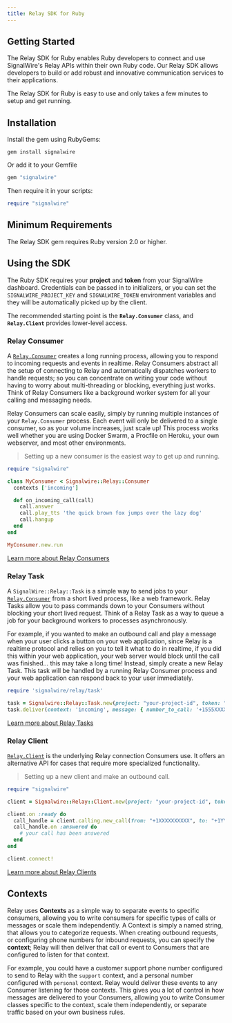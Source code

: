 ```yaml
---
title: Relay SDK for Ruby
---
```


[learn-more-about-relay-clients]: ./relay-client
[learn-more-about-relay-consumers]: ./consumer
[learn-more-about-relay-tasks]: ./task/
[relay-client]: ./relay-client
[relay-consumer-1]: ./consumer
[signalwire-community-slack-channel]: https://signalwire.community
[signalwire-signalwire-ruby]: https://github.com/signalwire/signalwire-ruby
[view-on-rubygems]: https://rubygems.org/gems/signalwire

## Getting Started

The Relay SDK for Ruby enables Ruby developers to connect and use SignalWire's Relay APIs within their own Ruby code. Our Relay SDK allows developers to build or add robust and innovative communication services to their applications.

The Relay SDK for Ruby is easy to use and only takes a few minutes to setup and get running.


## Installation

Install the gem using RubyGems:

```shell
gem install signalwire
```

Or add it to your Gemfile

```ruby
gem "signalwire"
```

Then require it in your scripts:

```ruby
require "signalwire"
```

## Minimum Requirements

The Relay SDK gem requires Ruby version 2.0 or higher.

## Using the SDK

The Ruby SDK requires your **project** and **token** from your SignalWire dashboard. Credentials can be passed in to initializers, or you can set the `SIGNALWIRE_PROJECT_KEY` and `SIGNALWIRE_TOKEN` environment variables and they will be automatically picked up by the client.

The recommended starting point is the **`Relay.Consumer`** class, and **`Relay.Client`** provides lower-level access.

### Relay Consumer

A [`Relay.Consumer`][relay-consumer-1] creates a long running process, allowing you to respond to incoming requests and events in realtime. Relay Consumers abstract all the setup of connecting to Relay and automatically dispatches workers to handle requests; so you can concentrate on writing your code without having to worry about multi-threading or blocking, everything just works. Think of Relay Consumers like a background worker system for all your calling and messaging needs.

Relay Consumers can scale easily, simply by running multiple instances of your `Relay.Consumer` process. Each event will only be delivered to a single consumer, so as your volume increases, just scale up! This process works well whether you are using Docker Swarm, a Procfile on Heroku, your own webserver, and most other environments.

> Setting up a new consumer is the easiest way to get up and running.

```ruby
require "signalwire"

class MyConsumer < Signalwire::Relay::Consumer
  contexts ['incoming']

  def on_incoming_call(call)
    call.answer
    call.play_tts 'the quick brown fox jumps over the lazy dog'
    call.hangup
  end
end

MyConsumer.new.run
```

[Learn more about Relay Consumers][learn-more-about-relay-consumers]

### Relay Task

A `SignalWire::Relay::Task` is a simple way to send jobs to your [`Relay.Consumer`][relay-consumer-1] from a short lived process, like a web framework. Relay Tasks allow you to pass commands down to your Consumers without blocking your short lived request. Think of a Relay Task as a way to queue a job for your background workers to processes asynchronously.

For example, if you wanted to make an outbound call and play a message when your user clicks a button on your web application, since Relay is a realtime protocol and relies on you to tell it what to do in realtime, if you did this within your web application, your web server would block until the call was finished... this may take a long time! Instead, simply create a new Relay Task. This task will be handled by a running Relay Consumer process and your web application can respond back to your user immediately.

```ruby
require 'signalwire/relay/task'

task = Signalwire::Relay::Task.new(project: "your-project-id", token: "your-project-token")
task.deliver(context: 'incoming', message: { number_to_call: '+1555XXXXXXX', message_to_play: 'We have a message for you' })
```

[Learn more about Relay Tasks][learn-more-about-relay-tasks]

### Relay Client

[`Relay.Client`][relay-client] is the underlying Relay connection Consumers use. It offers an alternative API for cases that require more specialized functionality.

> Setting up a new client and make an outbound call.

```ruby
require "signalwire"

client = Signalwire::Relay::Client.new(project: "your-project-id", token: "your-project-token")

client.on :ready do
  call_handle = client.calling.new_call(from: "+1XXXXXXXXXX", to: "+1YYYYYYYYYY")
  call_handle.on :answered do
    # your call has been answered
  end
end

client.connect!
```

[Learn more about Relay Clients][learn-more-about-relay-clients]

## Contexts

Relay uses **Contexts** as a simple way to separate events to specific consumers, allowing you to write consumers for specific types of calls or messages or scale them independently. A Context is simply a named string, that allows you to categorize requests. When creating outbound requests, or configuring phone numbers for inbound requests, you can specify the **context**; Relay will then deliver that call or event to Consumers that are configured to listen for that context.

For example, you could have a customer support phone number configured to send to Relay with the `support` context, and a personal number configured with `personal` context. Relay would deliver these events to any Consumer listening for those contexts. This gives you a lot of control in how messages are delivered to your Consumers, allowing you to write Consumer classes specific to the context, scale them independently, or separate traffic based on your own business rules.